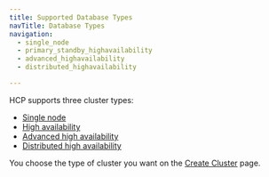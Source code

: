 ```yaml
---
title: Supported Database Types
navTitle: Database Types
navigation:
  - single_node
  - primary_standby_highavailability
  - advanced_highavailability
  - distributed_highavailability

---
```


HCP supports three cluster types:

-   [Single node](single_node.mdx)
-   [High availability](primary_standby_highavailability.mdx)
-   [Advanced high availability](advanced_highavailability.mdx)
-   [Distributed high availability](distributed_highavailability.mdx)

You choose the type of cluster you want on the [Create Cluster](../using-hybrid-manager/cluster-management/create-clusters/cluster-info.mdx) page.
